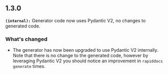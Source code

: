 ## 1.3.0
**`(internal):`** Generator code now uses Pydantic V2, no changes to generated code.

### What's changed
- The generator has now been upgraded to use Pydantic V2 internally. Note that there is no change to the generated code, however by leveraging Pydantic V2 you should notice an improvement in `rapiddocs generate` times.

